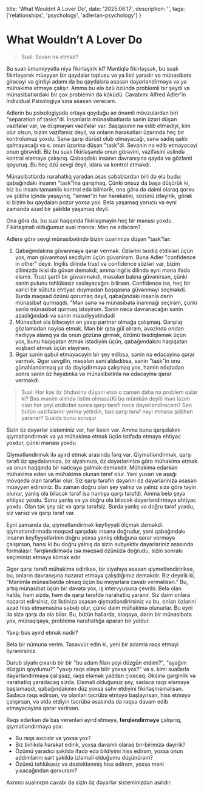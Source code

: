   title: 'What Wouldnt A Lover Do',
  date: '2025.06.17',
  description: '',
  tags: ['relationships', 'psychology', 'adlerian-psychology']
}

# What Wouldn’t A Lover Do

> Sual: Sevən nə etməz?

Bu sualı ümumiyyətlə niyə fikirləşirik ki? Məntiqlə fikirləşsək, bu sualı fikirləşərək müəyyən bir qaydalar toplusu və ya listi yaradır və münasibətə girəcəyi və girdiyi adamı da bu qaydalara əsasən dəyərləndirməyə və ya mühakimə etməyə çalışır. Amma bu elə özü özündə problemli bir şeydi və münasibətlərdəki bir çox problemin də köküdü. Cavabımı Alfred Adler'in Individual Psixologiya'sına əsasən verəcəm.

Adlerin bu psixologiyada ortaya qoyduğu ən önəmli mövzulardan biri "separation of tasks"di. İnsanlarla münasibətlərdə sənin üzəri düşən vəzifələr var, və düşməyən vəzifələr var. Başqasının nə edib etmədiyi, kim olur olsun, bizim vəzifəmiz deyil, və onların hərəkətləri üzərində heç bir kontrolumuz yoxdu. Sənə qarşı dürüst olub olmayacağı, sənə sadiq qalıb qalmayacağı və s. onun üzərinə düşən "task"di. Sevənin nə edib etməyəcəyi onun görəvidi. Biz bu sualı fikirləşəndə onun görəvini, vəzifəsini əslində kontrol eləməyə çalışırıq. Qabaqdakı insanın davranışına qayda və gözlənti qoyuruq. Bu heç özü sevgi deyil, idarə və kontrol etməkdi. 

Münasibətlərdə narahatlıq yaradan əsas səbəblərdən biri də elə budu: qabağındakı insanın "task"ina qarışmaq. Çünki onsuz da başa düşürük ki, biz bu insanı tamamilə kontrol edə bilmərik, ona görə də daimi olaraq qorxu və şübhə içində yaşayırıq, "sevən"in hər hərəkətini, sözünü izləyirik, görək ki bizim bu qaydaları pozur yoxsa yox. Belə yaşamaq yorucu və eyni zamanda azad bir şəkildə yaşamaq deyil. 

Ona görə də, bu sual haqqında fikirləşməyin heç bir mənası yoxdu. Fikirləşməli olduğumuz sual məncə: Mən nə edəcəm? 

Adlerə görə sevgi münasibətində bizim üzərimizə düşən "task"lar:
1. Qabağındakına güvənməyə qərar vermək. Özlərini təsdiq etdikləri üçün yox, mən güvənməyi seçdiyim üçün güvənirəm. Buna Adler "confidence in other" deyir. Ingilis dilində trust və confidence sözləri var, bizim dilimizdə ikisi də güvən deməkdi, amma ingilis dilində eyni məna ifadə eləmir. Trust şərtli bir güvənməkdi, məsələn bakna güvənirsən, çünki sənin pulunu təhlükəsiz saxlayacağını bilirsən. Confidence isə, heç bir xarici bir sübuta ehtiyac duymadan başqasına güvənməyi seçməkdi. Burda məqsəd özünü qorumaq deyil, qabağındakı insanla dərin münasibət qurmaqdı. "Mən sənə və münasibətə inanmağı seçirəm, çünki sənlə münasibət qurmaq istəyirəm. Sənin necə davranacağın sənin azadlığındadı və sənin məsuliyyətindədi
2. Münasibət ola biləcəyin ən yaxşı partner olmağa çalışmaq. Qarşılıq gözləmədən nəyisə etmək. Mən bir qıza gül alıram, əvəzində ondan hədiyyə alamq ya da onun gözünə girmək, özümü təsdiqləmək üçün yox, bunu həqiqətən etmək istədiyim üçün, qabağımdakını həqiqətən xoşbəxt etmək üçün eləyirəm. 
3. Əgər sənin qəbul etməyəcəyin bir şey edibsə, sənin nə edəcəyinə qərar vermək. Əgər sevgilin, məsələn səni aldadıbsa, sənin "task"in onu günahlandırmaq ya da dəyişdirməyə çalışmaq yox, həmin nöqtədən sonra sənin öz həyatınka və münasibətinlə nə edəcəyinə qərar verməkdi.

> Sual: Hər kəs öz öhdəsinə düşəni etsə o zaman daha nə problem qalar ki? Bəs mənim əlimdə listim olmasa(Ki bu mümkün deyil) mən lazım olan hər şeyi etdikdən sonra qarşı tərəfi necə dəyərləndirəcəm? Sən bütün vəzifələrini yerinə yetirdin, bəs qarşı tərəf nəyi etməsə şübhən yaranar? Sualda bunu soruşur

Sizin öz dəyərlər sisteminiz var, hər kəsin var. Amma bunu qarşıdakını qiymətləndirmək və ya mühakimə etmək üçün istifadə etməyə ehtiyac yoxdur, çünki mənası yoxdu

Qiymətləndirmək ilə ayırd etmək arasında fərq var. Qiymətləndirmək, qarşı tərəfi öz qaydalarınıza, öz siyahınıza, öz dəyərlərinizə görə mühakimə etmək və onun haqqında bir nəticəyə gəlmək deməkdir. Mühakimə edərkən mühakimə edən və mühakimə olunan tərəf olur. Yəni yuxarı və aşağı mövqedə olan tərəflər olur. Siz qarşı tərəfin dəyərini öz dəyərlərinizə əsasən müəyyən edirsiniz. Bu zaman doğru olan şey yalnız və yalnız sizə görə təyin olunur, yanlış ola biləcək tərəf isə həmişə qarşı tərəfdi. Amma belə şeyə ehtiyac yoxdu. Sonu yanlış və ya doğru ola biləcək dəyərləndirməyə ehtiyac yoxdu. Olan tək şey siz və qarşı tərəfsiz. Burda yanlış və doğru tərəf yoxdu, siz varsız və qarşı tərəf var.

Eyni zamanda da, qiymətləndirmək keyfiyyəti ölçmək deməkdi. qiymətləndirmədə məqsəd qarşıdakı insana doğrudur, yəni qabağındakı insanın keyfiyyətlərinin doğru yoxsa yanlış olduğuna qərar verməyə çalışırsan, hansı ki bu doğru yalnış da sizin subyektiv dəyərləriniz əsasında formalaşır. fərqləndirmədə isə məqsəd özünüzə doğrudu, sizin sonrakı seçiminizi etməyə kömək edir

Əgər qarşı tərəfi mühakimə ediriksə, bir siyahıya əsasən qiymətləndiririksə, bu, onların davranışına nəzarət etməyə çalışdığımız deməkdir. Biz deyirik ki, "Mənimlə münasibətdə olmaq üçün bu meyarlara cavab verməlisən." Bu, artıq münasibət üçün bir dəvətə yox, iş intervyusuna çevrilir. Belə olan halda, həm sizdə, həm də qarşı tərəfdə narahatlıq yaranır. Siz daim onlara nəzarət edirsiniz, öz listinizə əsasən qiymətləndirirsiniz və bu, onları özlərini azad hiss etməməsinə səbəb olur, çünki daim mühakimə olunurlar. Bu eyni ilə sizə qarşı da ola bilər. Bu, bütün hallarda, əlaqəyə, dərin bir münasibətə yox, münaqişəyə, problemə narahatlığa aparan bir yoldur.

Yaxşı bəs ayırd etmək nədir?

Belə bir nümunə verim. Təsəvvür edin ki, yeni bir adamla rəqs etməyi öyrənirsiniz.

Durub siyahı çıxarıb bir bir "bu adam filan şeyi düzgün etdimi?", "ayağını düzgün qoydumu?" "yaxşı rəqs eləyə bilir yoxsa yox?" və s. kimi suallarla dəyərləndirməyə çalışsaz, rəqs eləmək yaddan çıxacaq. Əksinə gərginlik və narahatlıq yaradacaq sizdə. Eləməli olduğunuz şey, sadəcə rəqs eləməyə başlamaqdı, qabağındakının düz yoxsa səhv etdiyini fikirləşməməlisən. Sadəcə rəqs edirsən, və olanları təcrübə etməyə başlayırsan, hiss etməyə çalışırsan, və əldə etdiyin təcrübə əsasında da rəqsə davam edib etməyəcəyinə qərar verirsən. 

Rəqs edərkən də baş verənləri ayırd etməyə, **fərqləndirməyə** çalışırıq, qiymətləndirməyə yox:

- Bu rəqs axıcıdır və yoxsa yox?
- Biz birlikdə hərəkət edirik, yoxsa davamlı olaraq bir-birimizə dəyirik?
- Özümü yaradıcı şəkildə ifadə edə bildiyimi hiss edirəm, yoxsa onun addımlarını sərt şəkildə izləməli olduğumu düşünürəm?
- Özümü təhlükəsiz və dəstəklənmiş hiss edirəm, yoxsa məni yıxacağından qorxuram?

Axrıncı sualınızın cavabı da sizin öz dəyərlər sisteminizdən asılıdır.

